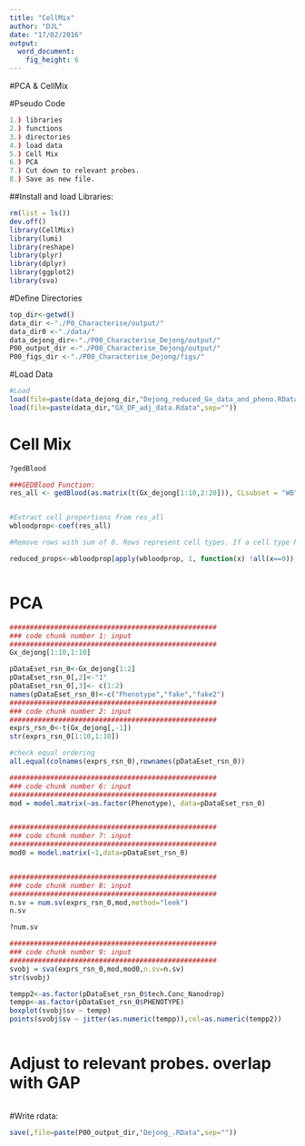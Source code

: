 ```yaml
---
title: "CellMix"
author: "DJL"
date: "17/02/2016"
output:
  word_document:
    fig_height: 6
---
```


#PCA & CellMix 

#Pseudo Code
```r

1.) libraries
2.) functions
3.) directories
4.) load data
5.) Cell Mix
6.) PCA
7.) Cut down to relevant probes. 
8.) Save as new file. 


```



##Install and load Libraries:
```r
rm(list = ls())
dev.off()
library(CellMix)
library(lumi)
library(reshape)
library(plyr)
library(dplyr)
library(ggplot2)
library(sva)


```


#Define Directories
```r
top_dir<-getwd()
data_dir <-"./P0_Characterise/output/"
data_dir0 <-"./data/"
data_dejong_dir<-"./P00_Characterise_Dejong/output/"
P00_output_dir <-"./P00_Characterise_Dejong/output/"
P00_figs_dir <-"./P00_Characterise_Dejong/figs/"
```

#Load Data
```r
#Load
load(file=paste(data_dejong_dir,"Dejong_reduced_Gx_data_and_pheno.RData",sep=""))
load(file=paste(data_dir,"GX_DF_adj_data.Rdata",sep=""))

```

# Cell Mix
```r



?gedBlood

###GEDBlood Function:
res_all <- gedBlood(as.matrix(t(Gx_dejong[1:10,2:20])), CLsubset = "WB", verbose = TRUE)


#Extract cell proportions from res_all
wbloodprop<-coef(res_all)

#Remove rows with sum of 0. Rows represent cell types. If a cell type has a sum of 0 across all samples I exclude it. 

reduced_props<-wbloodprop[apply(wbloodprop, 1, function(x) !all(x==0)),]



```





# PCA
```r

###################################################
### code chunk number 1: input
###################################################
Gx_dejong[1:10,1:10]

pDataEset_rsn_0<-Gx_dejong[1:2]
pDataEset_rsn_0[,2]<-"1"
pDataEset_rsn_0[,3]<- c(1:2)
names(pDataEset_rsn_0)<-c("Phenotype","fake","fake2")
###################################################
### code chunk number 2: input
###################################################
exprs_rsn_0<-t(Gx_dejong[,-1])
str(exprs_rsn_0[1:10,1:10])

#check equal ordering
all.equal(colnames(exprs_rsn_0),rownames(pDataEset_rsn_0))

###################################################
### code chunk number 6: input
###################################################
mod = model.matrix(~as.factor(Phenotype), data=pDataEset_rsn_0)


###################################################
### code chunk number 7: input
###################################################
mod0 = model.matrix(~1,data=pDataEset_rsn_0)


###################################################
### code chunk number 8: input
###################################################
n.sv = num.sv(exprs_rsn_0,mod,method="leek")
n.sv

?num.sv

###################################################
### code chunk number 9: input
###################################################
svobj = sva(exprs_rsn_0,mod,mod0,n.sv=n.sv)
str(svobj)

tempp2<-as.factor(pDataEset_rsn_0$tech.Conc_Nanodrop)
tempp<-as.factor(pDataEset_rsn_0$PHENOTYPE)
boxplot(svobj$sv ~ tempp)
points(svobj$sv ~ jitter(as.numeric(tempp)),col=as.numeric(tempp2))



```

# Adjust to relevant probes. overlap with GAP
```r



```


#Write rdata:
```r


save(,file=paste(P00_output_dir,"Dejong_.RData",sep=""))


```

